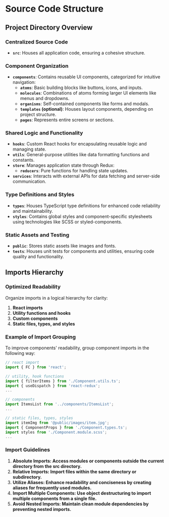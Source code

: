 
<Meta title="Handbook/Source Code Structure" />

# Source Code Structure

## Project Directory Overview

### Centralized Source Code

- **`src`**: Houses all application code, ensuring a cohesive structure.

### Component Organization

- **`components`**: Contains reusable UI components, categorized for intuitive navigation:
  - **`atoms`**: Basic building blocks like buttons, icons, and inputs.
  - **`molecules`**: Combinations of atoms forming larger UI elements like menus and dropdowns.
  - **`organisms`**: Self-contained components like forms and modals.
  - **`templates` (optional)**: Houses layout components, depending on project structure.
  - **`pages`**: Represents entire screens or sections.

### Shared Logic and Functionality

- **`hooks`**: Custom React hooks for encapsulating reusable logic and managing state.
- **`utils`**: General-purpose utilities like data formatting functions and constants.
- **`store`**: Manages application state through Redux:
  - **`reducers`**: Pure functions for handling state updates.
- **`services`**: Interacts with external APIs for data fetching and server-side communication.

### Type Definitions and Styles

- **`types`**: Houses TypeScript type definitions for enhanced code reliability and maintainability.
- **`styles`**: Contains global styles and component-specific stylesheets using technologies like SCSS or styled-components.

### Static Assets and Testing

- **`public`**: Stores static assets like images and fonts.
- **`tests`**: Houses unit tests for components and utilities, ensuring code quality and functionality.

## Imports Hierarchy

### Optimized Readability

Organize imports in a logical hierarchy for clarity:

1. **React imports**
2. **Utility functions and hooks**
3. **Custom components**
4. **Static files, types, and styles**

### Example of Import Grouping

To improve components' readability, group component imports in the following way:

```javascript
// react import
import { FC } from 'react';

// utility, hook functions
import { filterItems } from './Component.utils.ts';
import { useDispatch } from 'react-redux';
...

// components
import ItemsList from '../components/ItemsList';
...

// static files, types, styles
import itemImg from '@public/images/item.jpg';
import { ComponentProps } from './Component.types.ts';
import styles from './Component.module.scss';
...

```

### Import Guidelines

1. **Absolute Imports: Access modules or components outside the current directory from the src directory.**
2. **Relative Imports: Import files within the same directory or subdirectory.**
3. **Utilize Aliases: Enhance readability and conciseness by creating aliases for frequently used modules.**
4. **Import Multiple Components: Use object destructuring to import multiple components from a single file.**
5. **Avoid Nested Imports: Maintain clean module dependencies by preventing nested imports.**
